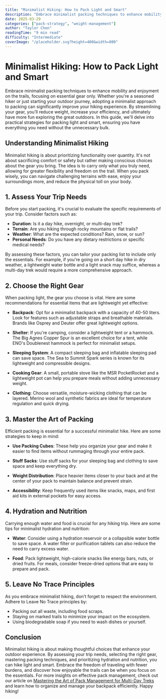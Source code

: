 ```yaml
---
title: "Minimalist Hiking: How to Pack Light and Smart"
description: "Embrace minimalist packing techniques to enhance mobility and enjoyment on the trails, focusing on essential gear only."
date: 2025-03-29
categories: ["pack-strategy", "weight-management"]
author: "Taylor Chen"
readingTime: "9 min read"
difficulty: "Intermediate"
coverImage: "/placeholder.svg?height=400&width=800"
---
```


# Minimalist Hiking: How to Pack Light and Smart

Embrace minimalist packing techniques to enhance mobility and enjoyment on the trails, focusing on essential gear only. Whether you're a seasoned hiker or just starting your outdoor journey, adopting a minimalist approach to packing can significantly improve your hiking experience. By streamlining your gear, you’ll reduce weight, increase your efficiency, and ultimately have more fun exploring the great outdoors. In this guide, we'll delve into practical strategies for packing light and smart, ensuring you have everything you need without the unnecessary bulk.

## Understanding Minimalist Hiking

Minimalist hiking is about prioritizing functionality over quantity. It's not about sacrificing comfort or safety but rather making conscious choices about the gear you bring. The idea is to carry only what you truly need, allowing for greater flexibility and freedom on the trail. When you pack wisely, you can navigate challenging terrains with ease, enjoy your surroundings more, and reduce the physical toll on your body.

## 1. Assess Your Trip Needs

Before you start packing, it's crucial to evaluate the specific requirements of your trip. Consider factors such as:

- **Duration**: Is it a day hike, overnight, or multi-day trek?
- **Terrain**: Are you hiking through rocky mountains or flat trails?
- **Weather**: What are the expected conditions? Rain, snow, or sun?
- **Personal Needs**: Do you have any dietary restrictions or specific medical needs?

By assessing these factors, you can tailor your packing list to include only the essentials. For example, if you're going on a short day hike in dry weather, a lightweight water bottle and a light snack may suffice, whereas a multi-day trek would require a more comprehensive approach.

## 2. Choose the Right Gear

When packing light, the gear you choose is vital. Here are some recommendations for essential items that are lightweight yet effective:

- **Backpack**: Opt for a minimalist backpack with a capacity of 40-50 liters. Look for features such as adjustable straps and breathable materials. Brands like Osprey and Deuter offer great lightweight options.
  
- **Shelter**: If you're camping, consider a lightweight tent or a hammock. The Big Agnes Copper Spur is an excellent choice for a tent, while ENO's Doublenest hammock is perfect for minimalist setups.

- **Sleeping System**: A compact sleeping bag and inflatable sleeping pad can save space. The Sea to Summit Spark series is known for its lightweight and compressible designs.

- **Cooking Gear**: A small, portable stove like the MSR PocketRocket and a lightweight pot can help you prepare meals without adding unnecessary weight.

- **Clothing**: Choose versatile, moisture-wicking clothing that can be layered. Merino wool and synthetic fabrics are ideal for temperature regulation and quick drying.

## 3. Master the Art of Packing

Efficient packing is essential for a successful minimalist hike. Here are some strategies to keep in mind:

- **Use Packing Cubes**: These help you organize your gear and make it easier to find items without rummaging through your entire pack.

- **Stuff Sacks**: Use stuff sacks for your sleeping bag and clothing to save space and keep everything dry.

- **Weight Distribution**: Place heavier items closer to your back and at the center of your pack to maintain balance and prevent strain.

- **Accessibility**: Keep frequently used items like snacks, maps, and first aid kits in external pockets for easy access.

## 4. Hydration and Nutrition

Carrying enough water and food is crucial for any hiking trip. Here are some tips for minimalist hydration and nutrition:

- **Water**: Consider using a hydration reservoir or a collapsible water bottle to save space. A water filter or purification tablets can also reduce the need to carry excess water.

- **Food**: Pack lightweight, high-calorie snacks like energy bars, nuts, or dried fruits. For meals, consider freeze-dried options that are easy to prepare and pack.

## 5. Leave No Trace Principles

As you embrace minimalist hiking, don’t forget to respect the environment. Adhere to Leave No Trace principles by:

- Packing out all waste, including food scraps.
- Staying on marked trails to minimize your impact on the ecosystem.
- Using biodegradable soap if you need to wash dishes or yourself.

## Conclusion

Minimalist hiking is about making thoughtful choices that enhance your outdoor experience. By assessing your trip needs, selecting the right gear, mastering packing techniques, and prioritizing hydration and nutrition, you can hike light and smart. Embrace the freedom of traveling with fewer burdens, and discover how enjoyable the trails can be when you focus on the essentials. For more insights on effective pack management, check out our article on [Mastering the Art of Pack Management for Multi-Day Treks](#) and learn how to organize and manage your backpack efficiently. Happy hiking!